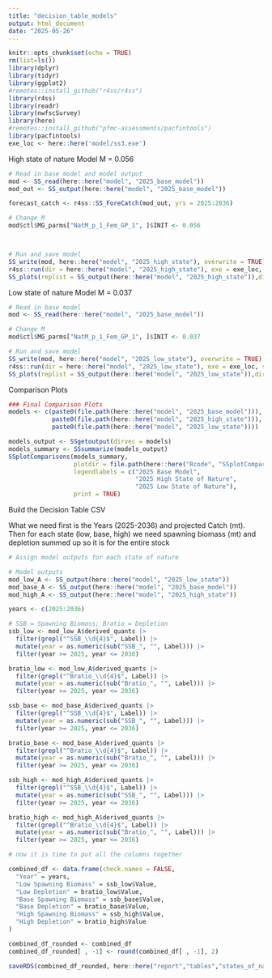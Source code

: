 ```yaml
---
title: "decision_table_models"
output: html_document
date: "2025-05-26"
---
```


```r
knitr::opts_chunk$set(echo = TRUE)
rm(list=ls())
library(dplyr)
library(tidyr)
library(ggplot2)
#remotes::install_github("r4ss/r4ss")
library(r4ss)
library(readr)
library(nwfscSurvey)
library(here)
#remotes::install_github("pfmc-assessments/pacfintools")
library(pacfintools)
exe_loc <- here::here('model/ss3.exe')
```

High state of nature Model
M = 0.056

```r

# Read in base model and model output
mod <- SS_read(here::here("model", "2025_base_model"))
mod_out <- SS_output(here::here("model", "2025_base_model"))

forecast_catch <- r4ss::SS_ForeCatch(mod_out, yrs = 2025:2036)

# Change M
mod$ctl$MG_parms["NatM_p_1_Fem_GP_1", ]$INIT <- 0.056



# Run and save model
SS_write(mod, here::here("model", "2025_high_state"), overwrite = TRUE)
r4ss::run(dir = here::here("model", "2025_high_state"), exe = exe_loc, show_in_console = TRUE, skipfinished = FALSE)
SS_plots(replist = SS_output(here::here("model", "2025_high_state")),dir = here::here("model","2025_high_state"))

```

Low state of nature Model
M = 0.037

```r
# Read in base model
mod <- SS_read(here::here("model", "2025_base_model"))

# Change M
mod$ctl$MG_parms["NatM_p_1_Fem_GP_1", ]$INIT <- 0.037

# Run and save model
SS_write(mod, here::here("model", "2025_low_state"), overwrite = TRUE)
r4ss::run(dir = here::here("model", "2025_low_state"), exe = exe_loc, show_in_console = TRUE, skipfinished = FALSE)
SS_plots(replist = SS_output(here::here("model", "2025_low_state")),dir = here::here("model","2025_low_state"))

```

Comparison Plots

```r
### Final Comparison Plots
models <- c(paste0(file.path(here::here("model", "2025_base_model"))),
            paste0(file.path(here::here("model", "2025_high_state"))),
            paste0(file.path(here::here("model", "2025_low_state"))))

models_output <- SSgetoutput(dirvec = models)
models_summary <- SSsummarize(models_output)
SSplotComparisons(models_summary,
                  plotdir = file.path(here::here("Rcode", "SSplotComparisons_output", "model_bridging_data_comparisons", "20_states_of_nature")),
                  legendlabels = c("2025 Base Model", 
                                   "2025 High State of Nature",
                                   "2025 Low State of Nature"),
                  print = TRUE)

```

Build the Decision Table CSV

What we need first is the Years (2025-2036) and projected Catch (mt).
Then for each state (low, base, high) we need spawning biomass (mt) and depletion summed up so it is for the entire stock

```r
# Assign model outputs for each state of nature

# Model outputs
mod_low_A <- SS_output(here::here("model", "2025_low_state"))
mod_base_A <- SS_output(here::here("model", "2025_base_model"))
mod_high_A <- SS_output(here::here("model", "2025_high_state"))

years <- c(2025:2036)

# SSB = Spawning Biomass; Bratio = Depletion
ssb_low <- mod_low_A$derived_quants |>
  filter(grepl("^SSB_\\d{4}$", Label)) |>
  mutate(year = as.numeric(sub("SSB_", "", Label))) |>
  filter(year >= 2025, year <= 2036)

bratio_low <- mod_low_A$derived_quants |>
  filter(grepl("^Bratio_\\d{4}$", Label)) |>
  mutate(year = as.numeric(sub("Bratio_", "", Label))) |>
  filter(year >= 2025, year <= 2036)

ssb_base <- mod_base_A$derived_quants |>
  filter(grepl("^SSB_\\d{4}$", Label)) |>
  mutate(year = as.numeric(sub("SSB_", "", Label))) |>
  filter(year >= 2025, year <= 2036)

bratio_base <- mod_base_A$derived_quants |>
  filter(grepl("^Bratio_\\d{4}$", Label)) |>
  mutate(year = as.numeric(sub("Bratio_", "", Label))) |>
  filter(year >= 2025, year <= 2036)

ssb_high <- mod_high_A$derived_quants |>
  filter(grepl("^SSB_\\d{4}$", Label)) |>
  mutate(year = as.numeric(sub("SSB_", "", Label))) |>
  filter(year >= 2025, year <= 2036)

bratio_high <- mod_high_A$derived_quants |>
  filter(grepl("^Bratio_\\d{4}$", Label)) |>
  mutate(year = as.numeric(sub("Bratio_", "", Label))) |>
  filter(year >= 2025, year <= 2036)

# now it is time to put all the columns together

combined_df <- data.frame(check.names = FALSE,
  "Year" = years,
  "Low Spawning Biomass" = ssb_low$Value,
  "Low Depletion" = bratio_low$Value,
  "Base Spawning Biomass" = ssb_base$Value,
  "Base Depletion" = bratio_base$Value,
  "High Spawning Biomass" = ssb_high$Value,
  "High Depletion" = bratio_high$Value
)

combined_df_rounded <- combined_df
combined_df_rounded[ , -1] <- round(combined_df[ , -1], 2)

saveRDS(combined_df_rounded, here::here("report","tables","states_of_nature_by_hand.rds"))
```



